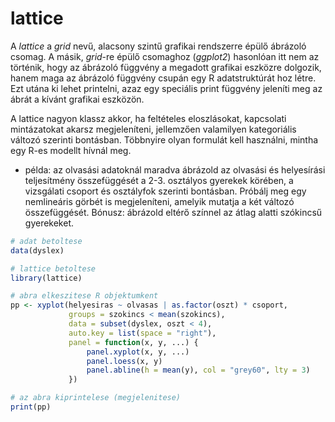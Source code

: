 # lattice

A *lattice* a *grid* nevű, alacsony szintű grafikai rendszerre épülő ábrázoló
csomag. A másik, *grid*-re épülő csomaghoz (*ggplot2*) hasonlóan itt nem az
történik, hogy az ábrázoló függvény a megadott grafikai eszközre dolgozik, hanem
maga az ábrázoló függvény csupán egy R adatstruktúrát hoz létre. Ezt utána
ki lehet printelni, azaz egy speciális print függvény jeleníti meg az ábrát a
kívánt grafikai eszközön.

A lattice nagyon klassz akkor, ha feltételes eloszlásokat, kapcsolati mintázatokat 
akarsz megjeleníteni, jellemzően valamilyen kategoriális változó szerinti bontásban. Többnyire olyan formulát kell használni, mintha egy R-es modellt hívnál meg. 


- példa: az olvasási adatoknál maradva ábrázold az olvasási és helyesírási
teljesítmény összefüggését a 2-3. osztályos gyerekek körében, a vizsgálati
csoport és osztályfok szerinti bontásban. Próbálj meg egy nemlineáris görbét
is megjeleníteni, amelyik mutatja a két változó összefüggését. Bónusz: 
ábrázold eltérő színnel az átlag alatti szókincsű gyerekeket.
```r
# adat betoltese
data(dyslex)

# lattice betoltese
library(lattice)

# abra elkeszitese R objektumkent
pp <- xyplot(helyesiras ~ olvasas | as.factor(oszt) * csoport, 
             groups = szokincs < mean(szokincs), 
             data = subset(dyslex, oszt < 4),
             auto.key = list(space = "right"),
             panel = function(x, y, ...) {
                 panel.xyplot(x, y, ...)
                 panel.loess(x, y)
                 panel.abline(h = mean(y), col = "grey60", lty = 3)
             })

# az abra kiprintelese (megjelenitese)
print(pp)
```
